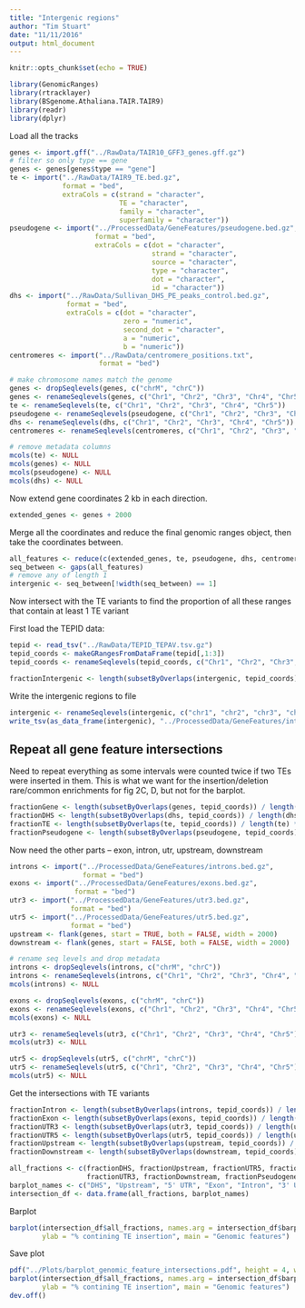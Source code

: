 ```yaml
---
title: "Intergenic regions"
author: "Tim Stuart"
date: "11/11/2016"
output: html_document
---
```


```r
knitr::opts_chunk$set(echo = TRUE)
```

```r
library(GenomicRanges)
library(rtracklayer)
library(BSgenome.Athaliana.TAIR.TAIR9)
library(readr)
library(dplyr)
```

Load all the tracks

```r
genes <- import.gff("../RawData/TAIR10_GFF3_genes.gff.gz")
# filter so only type == gene
genes <- genes[genes$type == "gene"]
te <- import("../RawData/TAIR9_TE.bed.gz",
             format = "bed",
             extraCols = c(strand = "character",
                           TE = "character",
                           family = "character",
                           superfamily = "character"))
pseudogene <- import("../ProcessedData/GeneFeatures/pseudogene.bed.gz",
                     format = "bed",
                     extraCols = c(dot = "character",
                                   strand = "character",
                                   source = "character",
                                   type = "character",
                                   dot = "character",
                                   id = "character"))
dhs <- import("../RawData/Sullivan_DHS_PE_peaks_control.bed.gz",
              format = "bed",
              extraCols = c(dot = "character",
                            zero = "numeric",
                            second_dot = "character",
                            a = "numeric",
                            b = "numeric"))
centromeres <- import("../RawData/centromere_positions.txt",
                      format = "bed")

# make chromosome names match the genome
genes <- dropSeqlevels(genes, c("chrM", "chrC"))
genes <- renameSeqlevels(genes, c("Chr1", "Chr2", "Chr3", "Chr4", "Chr5"))
te <- renameSeqlevels(te, c("Chr1", "Chr2", "Chr3", "Chr4", "Chr5"))
pseudogene <- renameSeqlevels(pseudogene, c("Chr1", "Chr2", "Chr3", "Chr4", "Chr5"))
dhs <- renameSeqlevels(dhs, c("Chr1", "Chr2", "Chr3", "Chr4", "Chr5"))
centromeres <- renameSeqlevels(centromeres, c("Chr1", "Chr2", "Chr3", "Chr4", "Chr5"))

# remove metadata columns
mcols(te) <- NULL
mcols(genes) <- NULL
mcols(pseudogene) <- NULL
mcols(dhs) <- NULL
```

Now extend gene coordinates 2 kb in each direction.

```r
extended_genes <- genes + 2000
```

Merge all the coordinates and reduce the final genomic ranges object, then take the coordinates between.

```r
all_features <- reduce(c(extended_genes, te, pseudogene, dhs, centromeres))
seq_between <- gaps(all_features)
# remove any of length 1
intergenic <- seq_between[!width(seq_between) == 1]
```

Now intersect with the TE variants to find the proportion of all these ranges that contain at least 1 TE variant

First load the TEPID data:

```r
tepid <- read_tsv("../RawData/TEPID_TEPAV.tsv.gz")
tepid_coords <- makeGRangesFromDataFrame(tepid[,1:3])
tepid_coords <- renameSeqlevels(tepid_coords, c("Chr1", "Chr2", "Chr3", "Chr4", "Chr5"))
```


```r
fractionIntergenic <- length(subsetByOverlaps(intergenic, tepid_coords)) / length(intergenic) * 100
```

Write the intergenic regions to file

```r
intergenic <- renameSeqlevels(intergenic, c("chr1", "chr2", "chr3", "chr4", "chr5"))
write_tsv(as_data_frame(intergenic), "../ProcessedData/GeneFeatures/intergenic_regions.bed", col_names = FALSE)
```

## Repeat all gene feature intersections

Need to repeat everything as some intervals were counted twice if two TEs were inserted in them. This is what we want for the insertion/deletion rare/common enrichments for fig 2C, D, but not for the barplot.

```r
fractionGene <- length(subsetByOverlaps(genes, tepid_coords)) / length(genes) * 100
fractionDHS <- length(subsetByOverlaps(dhs, tepid_coords)) / length(dhs) * 100
fractionTE <- length(subsetByOverlaps(te, tepid_coords)) / length(te) * 100
fractionPseudogene <- length(subsetByOverlaps(pseudogene, tepid_coords)) / length(pseudogene) * 100
```

Now need the other parts -- exon, intron, utr, upstream, downstream

```r
introns <- import("../ProcessedData/GeneFeatures/introns.bed.gz",
                  format = "bed")
exons <- import("../ProcessedData/GeneFeatures/exons.bed.gz",
                format = "bed")
utr3 <- import("../ProcessedData/GeneFeatures/utr3.bed.gz",
               format = "bed")
utr5 <- import("../ProcessedData/GeneFeatures/utr5.bed.gz",
               format = "bed")
upstream <- flank(genes, start = TRUE, both = FALSE, width = 2000)
downstream <- flank(genes, start = FALSE, both = FALSE, width = 2000)

# rename seq levels and drop metadata
introns <- dropSeqlevels(introns, c("chrM", "chrC"))
introns <- renameSeqlevels(introns, c("Chr1", "Chr2", "Chr3", "Chr4", "Chr5"))
mcols(introns) <- NULL

exons <- dropSeqlevels(exons, c("chrM", "chrC"))
exons <- renameSeqlevels(exons, c("Chr1", "Chr2", "Chr3", "Chr4", "Chr5"))
mcols(exons) <- NULL

utr3 <- renameSeqlevels(utr3, c("Chr1", "Chr2", "Chr3", "Chr4", "Chr5"))
mcols(utr3) <- NULL

utr5 <- dropSeqlevels(utr5, c("chrM", "chrC"))
utr5 <- renameSeqlevels(utr5, c("Chr1", "Chr2", "Chr3", "Chr4", "Chr5"))
mcols(utr5) <- NULL
```

Get the intersections with TE variants

```r
fractionIntron <- length(subsetByOverlaps(introns, tepid_coords)) / length(introns) * 100
fractionExon <- length(subsetByOverlaps(exons, tepid_coords)) / length(exons) * 100
fractionUTR3 <- length(subsetByOverlaps(utr3, tepid_coords)) / length(utr3) * 100
fractionUTR5 <- length(subsetByOverlaps(utr5, tepid_coords)) / length(utr5) * 100
fractionUpstream <- length(subsetByOverlaps(upstream, tepid_coords)) / length(upstream) * 100
fractionDownstream <- length(subsetByOverlaps(downstream, tepid_coords)) / length(downstream) *100
```

```r
all_fractions <- c(fractionDHS, fractionUpstream, fractionUTR5, fractionExon, fractionIntron,
                   fractionUTR3, fractionDownstream, fractionPseudogene, fractionTE, fractionIntergenic)
barplot_names <- c("DHS", "Upstream", "5' UTR", "Exon", "Intron", "3' UTR", "Downstream", "Pseudogenes", "TE", "Intergenic")
intersection_df <- data.frame(all_fractions, barplot_names)
```

Barplot

```r
barplot(intersection_df$all_fractions, names.arg = intersection_df$barplot_names, las=2, ylim = c(0, 40),
        ylab = "% contining TE insertion", main = "Genomic features")
```

Save plot

```r
pdf("../Plots/barplot_genomic_feature_intersections.pdf", height = 4, width = 4)
barplot(intersection_df$all_fractions, names.arg = intersection_df$barplot_names, las=2, ylim = c(0, 40),
        ylab = "% contining TE insertion", main = "Genomic features")
dev.off()
```


